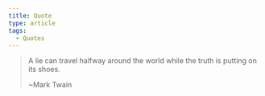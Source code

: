 ```yaml
---
title: Quote
type: article
tags:
  - Quotes
---
```


> A lie can travel halfway around the world while the truth is putting on its shoes.  
>   
> 
> ~Mark Twain
